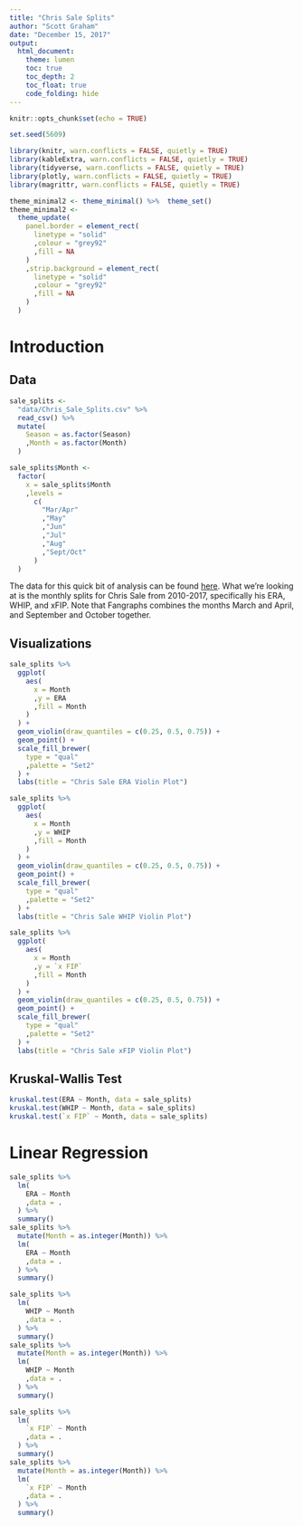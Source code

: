 ```yaml
---
title: "Chris Sale Splits"
author: "Scott Graham"
date: "December 15, 2017"
output:
  html_document:
    theme: lumen
    toc: true
    toc_depth: 2
    toc_float: true
    code_folding: hide
---
```


```r
knitr::opts_chunk$set(echo = TRUE)

set.seed(5609)

library(knitr, warn.conflicts = FALSE, quietly = TRUE)
library(kableExtra, warn.conflicts = FALSE, quietly = TRUE)
library(tidyverse, warn.conflicts = FALSE, quietly = TRUE)
library(plotly, warn.conflicts = FALSE, quietly = TRUE)
library(magrittr, warn.conflicts = FALSE, quietly = TRUE)

theme_minimal2 <- theme_minimal() %>%  theme_set()
theme_minimal2 <-
  theme_update(
    panel.border = element_rect(
      linetype = "solid"
      ,colour = "grey92"
      ,fill = NA
    )
    ,strip.background = element_rect(
      linetype = "solid"
      ,colour = "grey92"
      ,fill = NA
    )
  )
```

# Introduction

## Data
```r
sale_splits <-
  "data/Chris_Sale_Splits.csv" %>% 
  read_csv() %>% 
  mutate(
    Season = as.factor(Season)
    ,Month = as.factor(Month)
  )

sale_splits$Month <- 
  factor(
    x = sale_splits$Month
    ,levels = 
      c(
        "Mar/Apr"
        ,"May"
        ,"Jun"
        ,"Jul"
        ,"Aug"
        ,"Sept/Oct"
      )
  )
```

The data for this quick bit of analysis can be found [here](http://www.fangraphs.com/leaderssplits.aspx?splitArr=&strgroup=month&statgroup=1&startDate=2001-03-01&endDate=2017-11-01&filter=&position=P&statType=player&autoPt=false&players=10603&sort=20,-1&pg=0). What we're looking at is the monthly splits for Chris Sale from 2010-2017, specifically his ERA, WHIP, and xFIP. Note that Fangraphs combines the months March and April, and September and October together.


## Visualizations
```r
sale_splits %>%
  ggplot(
    aes(
      x = Month
      ,y = ERA
      ,fill = Month
    )
  ) +
  geom_violin(draw_quantiles = c(0.25, 0.5, 0.75)) +
  geom_point() +
  scale_fill_brewer(
    type = "qual"
    ,palette = "Set2"
  ) +
  labs(title = "Chris Sale ERA Violin Plot")

sale_splits %>%
  ggplot(
    aes(
      x = Month
      ,y = WHIP
      ,fill = Month
    )
  ) +
  geom_violin(draw_quantiles = c(0.25, 0.5, 0.75)) +
  geom_point() +
  scale_fill_brewer(
    type = "qual"
    ,palette = "Set2"
  ) +
  labs(title = "Chris Sale WHIP Violin Plot")

sale_splits %>%
  ggplot(
    aes(
      x = Month
      ,y = `x FIP`
      ,fill = Month
    )
  ) +
  geom_violin(draw_quantiles = c(0.25, 0.5, 0.75)) +
  geom_point() +
  scale_fill_brewer(
    type = "qual"
    ,palette = "Set2"
  ) +
  labs(title = "Chris Sale xFIP Violin Plot")
```


## Kruskal-Wallis Test
```r
kruskal.test(ERA ~ Month, data = sale_splits)
kruskal.test(WHIP ~ Month, data = sale_splits)
kruskal.test(`x FIP` ~ Month, data = sale_splits)
```


# Linear Regression
```r
sale_splits %>% 
  lm(
    ERA ~ Month
    ,data = .
  ) %>% 
  summary()
sale_splits %>% 
  mutate(Month = as.integer(Month)) %>% 
  lm(
    ERA ~ Month
    ,data = .
  ) %>% 
  summary()

sale_splits %>% 
  lm(
    WHIP ~ Month
    ,data = .
  ) %>% 
  summary()
sale_splits %>% 
  mutate(Month = as.integer(Month)) %>% 
  lm(
    WHIP ~ Month
    ,data = .
  ) %>% 
  summary()

sale_splits %>% 
  lm(
    `x FIP` ~ Month
    ,data = .
  ) %>% 
  summary()
sale_splits %>% 
  mutate(Month = as.integer(Month)) %>% 
  lm(
    `x FIP` ~ Month
    ,data = .
  ) %>% 
  summary()
```